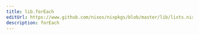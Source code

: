 ```yaml
---
title: lib.forEach
editUrl: https://www.github.com/nixos/nixpkgs/blob/master/lib/lists.nix#L36C13
description: forEach
---
```




<LinkCard
    title="Contribute Now!"
    description="API Documentation is done in our source code"
    href="https://www.github.com/nixos/nixpkgs/blob/master/lib/lists.nix#L36C13"
/>

